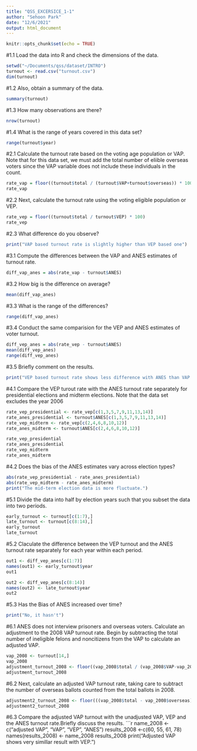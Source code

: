```yaml
---
title: "QSS_EXCERSICE_1-1"
author: "Sehoon Park"
date: "12/6/2021"
output: html_document
---
```


```r
knitr::opts_chunk$set(echo = TRUE)
```

#1.1 Load the data into R and check the dimensions of the data.
```r
setwd("~/Documents/qss/dataset/INTRO")
turnout <- read.csv("turnout.csv")
dim(turnout)
```
#1.2 Also, obtain a summary of the data.
```r
summary(turnout)
```
#1.3 How many observations are there?
```r
nrow(turnout)
```
#1.4 What is the range of years covered in this data set?
```r
range(turnout$year)
```
#2.1 Calculate the turnout rate based on the voting age population or VAP. Note that for this data set, we must add the total number of eliible overseas voters since the VAP variable does not include these individuals in the count.
```r
rate_vap = floor((turnout$total / (turnout$VAP+turnout$overseas)) * 100)
rate_vap
```
#2.2 Next, calculate the turnout rate using the voting eligible population or VEP.
```r
rate_vep = floor((turnout$total / turnout$VEP) * 100)
rate_vep
```
#2.3 What difference do you observe?
```r
print("VAP based turnout rate is slightly higher than VEP based one")
```
#3.1 Compute the differences between the VAP and ANES estimates of turnout rate.
```r
diff_vap_anes = abs(rate_vap - turnout$ANES)
```
#3.2 How big is the difference on average?
```r
mean(diff_vap_anes)
```
#3.3 What is the range of the differences?
```r
range(diff_vap_anes)
```
#3.4 Conduct the same comparision for the VEP and ANES estimates of voter turnout.
```r
diff_vep_anes = abs(rate_vep - turnout$ANES)
mean(diff_vep_anes)
range(diff_vep_anes)
```
#3.5 Briefly comment on the results.
```r
print("VEP based turnout rate shows less difference with ANES than VAP based rate.")
```

#4.1 Compare the VEP turout rate with the ANES turnout rate separately for presidential elections and midterm elections. Note that the data set excludes the year 2006
```r
rate_vep_presidential <- rate_vep[c(1,3,5,7,9,11,13,14)]
rate_anes_presidential <- turnout$ANES[c(1,3,5,7,9,11,13,14)]
rate_vep_midterm <- rate_vep[c(2,4,6,8,10,12)]
rate_anes_midterm <- turnout$ANES[c(2,4,6,8,10,12)]

rate_vep_presidential
rate_anes_presidential
rate_vep_midterm
rate_anes_midterm
```
#4.2 Does the bias of the ANES estimates vary across election types?
```r
abs(rate_vep_presidential - rate_anes_presidential)
abs(rate_vep_midterm - rate_anes_midterm)
print("The mid-term election data is more fluctuate.")
```
#5.1 Divide the data into half by election years such that you subset the data into two periods.
```r
early_turnout <- turnout[c(1:7),]
late_turnout <- turnout[c(8:14),]
early_turnout
late_turnout
```
#5.2 Claculate the difference between the VEP turnout and the ANES turnout rate separately for each year within each period.
```r
out1 <- diff_vep_anes[c(1:7)]
names(out1) <- early_turnout$year
out1

out2 <- diff_vep_anes[c(8:14)]
names(out2) <- late_turnout$year
out2
```
#5.3 Has the Bias of ANES increased over time?
```r
print("No, it hasn't")
```
#6.1 ANES does not interview prisoners and overseas voters. Calculate an adjustment to the 2008 VAP turnout rate. Begin by subtracting the total number of ineligible felons and noncitizens from the VAP to calculate an adjusted VAP.
```r

vap_2008 <- turnout[14,]
vap_2008
adjustment_turnout_2008 <- floor((vap_2008$total / (vap_2008$VAP-vap_2008$felons-vap_2008$noncit)*100))
adjustment_turnout_2008
```
#6.2 Next, calculate an adjusted VAP turnout rate, taking care to subtract the number of overseas ballots counted from the total ballots in 2008.
```r
adjustment2_turnout_2008 <- floor(((vap_2008$total - vap_2008$overseas)/ (vap_2008$VAP-vap_2008$felons-vap_2008$noncit)*100))
adjustment2_turnout_2008
```
#6.3 Compare the adjusted VAP turnout with the unadjusted VAP, VEP and the ANES turnout rate.Briefly discuss the results.
```r
name_2008 <- c("adjusted VAP", "VAP", "VEP", "ANES")
results_2008 <-c(60, 55, 61, 78)
names(results_2008) <- name_2008
results_2008
print("Adjusted VAP shows very simillar result with VEP.")
